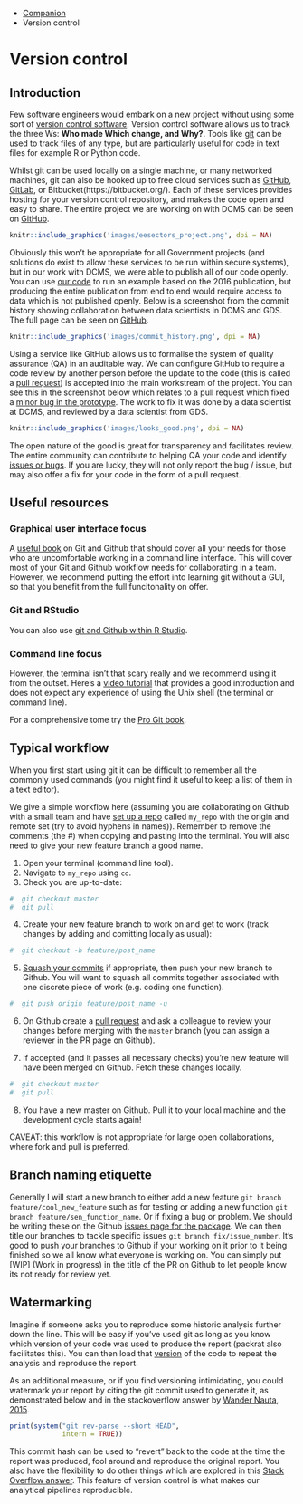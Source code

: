 ::: {.breadcrumbs}
* [Companion](companion-index.html)
* Version control
:::

# Version control

## Introduction

Few software engineers would embark on a new project without using some sort of [version control software](https://en.wikipedia.org/wiki/Version_control). Version control software allows us to track the three Ws: **Who made Which change, and Why?**. Tools like [git](https://git-scm.com/) can be used to track files of any type, but are particularly useful for code in text files for example R or Python code.

Whilst git can be used locally on a single machine, or many networked machines, git can also be hooked up to free cloud services such as [GitHub](https://github.com/), [GitLab](https://about.gitlab.com/), or Bitbucket(https://bitbucket.org/). Each of these services provides hosting for your version control repository, and makes the code open and easy to share. The entire project we are working on with DCMS can be seen on [GitHub](https://github.com/ukgovdatascience/eesectors).

```r
knitr::include_graphics('images/eesectors_project.png', dpi = NA)
```

Obviously this won’t be appropriate for all Government projects (and solutions do exist to allow these services to be run within secure systems), but in our work with DCMS, we were able to publish all of our code openly. You can use [our code](https://github.com/ukgovdatascience/eesectors) to run an example based on the 2016 publication, but producing the entire publication from end to end would require access to data which is not published openly. Below is a screenshot from the commit history showing collaboration between data scientists in DCMS and GDS. The full page can be seen on [GitHub](https://github.com/ukgovdatascience/eesectors/commits/master).

```r
knitr::include_graphics('images/commit_history.png', dpi = NA)
```

Using a service like GitHub allows us to formalise the system of quality assurance (QA) in an auditable way. We can configure GitHub to require a code review by another person before the update to the code (this is called a [pull request](https://help.github.com/articles/about-pull-requests/)) is accepted into the main workstream of the project. You can see this in the screenshot below which relates to a pull request which fixed a [minor bug in the prototype](https://github.com/ukgovdatascience/eesectors/pull/71). The work to fix it was done by a data scientist at DCMS, and reviewed by a data scientist from GDS.

```r
knitr::include_graphics('images/looks_good.png', dpi = NA)
```

The open nature of the good is great for transparency and facilitates review. The entire community can contribute to helping QA your code and identify [issues or bugs](https://github.com/ukgovdatascience/eesectors/issues). If you are lucky, they will not only report the bug / issue, but may also offer a fix for your code in the form of a pull request.

## Useful resources

### Graphical user interface focus

A [useful book](http://happygitwithr.com/) on Git and Github that should cover all your needs for those who are uncomfortable working in a command line interface. This will cover most of your Git and Github workflow needs for collaborating in a team. However, we recommend putting the effort into learning git without a GUI, so that you benefit from the full funcitonality on offer.

### Git and RStudio

You can also use [git and Github within R Studio](http://r-pkgs.had.co.nz/git.html).

### Command line focus

However, the terminal isn't that scary really and we recommend using it from the outset. Here's a [video tutorial](https://swcarpentry.github.io/git-novice/) that provides a good introduction and does not expect any experience of using the Unix shell (the terminal or command line).

For a comprehensive tome try the [Pro Git book](https://git-scm.com/book/en/v2).

## Typical workflow

When you first start using git it can be difficult to remember all the commonly used commands (you might find it useful to keep a list of them in a text editor).

We give a simple workflow here (assuming you are collaborating on Github with a small team and have [set up a repo](https://help.github.com/articles/creating-a-new-repository/) called `my_repo` with the origin and remote set (try to avoid hyphens in names)). Remember to remove the comments (the #) when copying and pasting into the terminal. You will also need to give your new feature branch a good name.

1. Open your terminal (command line tool).
2. Navigate to `my_repo` using `cd`.
3. Check you are up-to-date:

```r

#  git checkout master
#  git pull

```

4. Create your new feature branch to work on and get to work (track changes by adding and comitting locally as usual):

```r
#  git checkout -b feature/post_name
```

5. [Squash your commits](https://stackoverflow.com/questions/5189560/squash-my-last-x-commits-together-using-git) if appropriate, then push your new branch to Github. You will want to squash all commits together associated with one discrete piece of work (e.g. coding one function).

```r
#  git push origin feature/post_name -u
```

6. On Github create a [pull request](https://help.github.com/articles/about-pull-requests/) and ask a colleague to review your changes before merging with the `master` branch (you can assign a reviewer in the PR page on Github).

7. If accepted (and it passes all necessary checks) you're new feature will have been merged on Github. Fetch these changes locally.

```r
#  git checkout master
#  git pull
```

8. You have a new master on Github. Pull it to your local machine and the development cycle starts again!

CAVEAT: this workflow is not appropriate for large open collaborations, where fork and pull is preferred.

## Branch naming etiquette

Generally I will start a new branch to either add a new feature `git branch feature/cool_new_feature` such as for testing or adding a new function `git branch feature/sen_function_name`. Or if fixing a bug or problem. We should be writing these on the Github [issues page for the package](https://github.com/ukgovdatascience/rap_companion/issues). We can then title our branches to tackle specific issues `git branch fix/issue_number`.
It's good to push your branches to Github if your working on it prior to it being finished so we all know what everyone is working on. You can simply put [WIP] (Work in progress) in the title of the PR on Github to let people know its not ready for review yet.

## Watermarking

Imagine if someone asks you to reproduce some historic analysis further down the line. This will be easy if you've used git as long as you know which version of your code was used to produce the report (packrat also facilitates this). You can then load that [version](http://r-pkgs.had.co.nz/description.html#version) of the code to repeat the analysis and reproduce the report.

As an additional measure, or if you find versioning intimidating, you could watermark your report by citing the git commit used to generate it, as demonstrated below and in the stackoverflow answer by [Wander Nauta, 2015](https://stackoverflow.com/questions/32260956/show-git-version-in-r-code).

```r
print(system("git rev-parse --short HEAD",
             intern = TRUE))

```

This commit hash can be used to "revert" back to the code at the time the report was produced, fool around and reproduce the original report. You also have the flexibility to do other things which are explored in this [Stack Overflow answer](https://stackoverflow.com/questions/4114095/how-to-revert-git-repository-to-a-previous-commit). This feature of version control is what makes our analytical pipelines reproducible.

